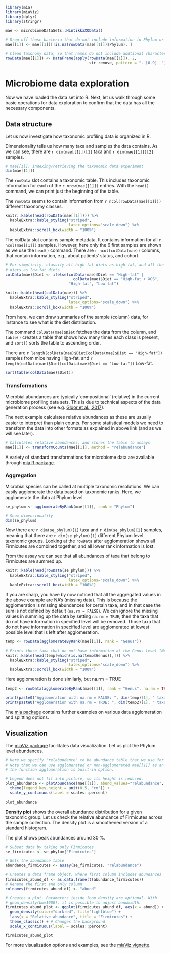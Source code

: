 ```r
library(mia)
library(miaViz)
library(dplyr)
library(stringr)

mae <- microbiomeDataSets::HintikkaXOData()

# Drop off those bacteria that do not include information in Phylum or lower levels
mae[[1]] <- mae[[1]][!is.na(rowData(mae[[1]])$Phylum), ]

# Clean taxonomy data, so that names do not include addtional characters
rowData(mae[[1]]) <- DataFrame(apply(rowData(mae[[1]]), 2, 
                                     str_remove, pattern = "._[0-9]__"))
```

# Microbiome data exploration

Now we have loaded the data set into R. Next, let us walk through some
basic operations for data exploration to confirm that the data has all
the necessary components.


## Data structure

Let us now investigate how taxonomic profiling data is organized in R.

Dimensionality tells us how many taxa and samples the data
contains. As we can see, there are `r dim(mae[[1]])[1]` taxa and `r dim(mae[[1]])[2]`
samples.

```r
# mae[[1]]: indexing/retrieving the taxonomic data experiment
dim(mae[[1]])
```

The `rowData` slot contains a taxonomic table. This includes taxonomic
information for each of the `r nrow(mae[[1]])` entries. With the `head()`
command, we can print just the beginning of the table.

The `rowData` seems to contain information from `r ncol(rowData(mae[[1]]))`
different taxonomy classes.

```r
knitr::kable(head(rowData(mae[[1]]))) %>% 
  kableExtra::kable_styling("striped", 
                            latex_options="scale_down") %>% 
  kableExtra::scroll_box(width = "100%")
```

The colData slot contains sample metadata. It contains information for all `r ncol(mae[[1]])` samples.
However, here only the 6 first samples are shown as we use the `head()` command. There
are `r ncol(colData(mae))` columns, that contain information, e.g., about patients' status, and cohort.

```r
# For simplicity, classify all high-fat diets as high-fat, and all the low-fat 
# diets as low-fat diets
colData(mae)$Diet <- ifelse(colData(mae)$Diet == "High-fat" | 
                              colData(mae)$Diet == "High-fat + XOS", 
                            "High-fat", "Low-fat")

knitr::kable(head(colData(mae))) %>% 
  kableExtra::kable_styling("striped", 
                            latex_options="scale_down") %>% 
  kableExtra::scroll_box(width = "100%")
```

From here, we can draw summaries of the sample (column) data, for
instance to see what is the diet distribution.

The command `colData(mae)$Diet` fetches the data from the
column, and `table()` creates a table that shows how many times each
class is present, and `sort()` sorts the table to ascending order.

There are `r length(colData(mae)$Diet[colData(mae)$Diet == "High-fat"])` 
samples from mice having High-fat, 
and `r length(colData(mae)$Diet[colData(mae)$Diet == "Low-fat"])` Low-fat.

```r
sort(table(colData(mae)$Diet))
```

### Transformations

Microbial abundances are typically 'compositional' (relative) in the
current microbiome profiling data sets. This is due to technical
aspects of the data generation process (see e.g. [Gloor et al.,
2017](https://www.frontiersin.org/articles/10.3389/fmicb.2017.02224/full)).

The next example calculates relative abundances as these are usually easier to
interpret than plain counts. For some statistical models we need to
transform the data into other formats as explained in above link (and
as we will see later).

```r
# Calculates relative abundances, and stores the table to assays
mae[[1]] <- transformCounts(mae[[1]], method = "relabundance")
```

A variety of standard transformations for microbiome data are available  through [mia R package](https://microbiome.github.io/mia/reference/transformCounts.html).


### Aggregation

Microbial species can be called at multiple taxonomic resolutions. We
can easily agglomerate the data based on taxonomic ranks. Here, we
agglomerate the data at Phylum level.

```r
se_phylum <- agglomerateByRank(mae[[1]], rank = "Phylum")

# Show dimensionality
dim(se_phylum)
```



Now there are `r dim(se_phylum)[1]` taxa and `r dim(se_phylum)[2]`
samples, meaning that there are `r dim(se_phylum)[1]` different
Phylum level taxonomic groups. Looking at the `rowData` after
agglomeration shows all Firmicutes are combined together, and all
lower rank information is lost.

From the assay we can see that all abundances of taxa that belong to
Firmicutes are summed up.

```r
knitr::kable(head(rowData(se_phylum))) %>% 
  kableExtra::kable_styling("striped", 
                            latex_options="scale_down") %>% 
  kableExtra::scroll_box(width = "100%")
```

If you are sharp, you have by now noticed that all the aggregated
values in the above example are NA's (missing data). This is because
the agglomeration is missing abundances for certain taxa, and in that
case the sum is not defined by default (`na.rm = FALSE`). We can
ignore the missing values in summing up the data by setting `na.rm =
TRUE`; then the taxa that do not have information in specified level
will be removed. Those taxa that do not have information in specified
level are agglomerated at lowest possible level that is left after
agglomeration.

```r
temp <- rowData(agglomerateByRank(mae[[1]], rank = "Genus"))

# Prints those taxa that do not have information at the Genus level (NA)
knitr::kable(head(temp[which(is.na(temp$Genus)),])) %>% 
  kableExtra::kable_styling("striped", 
                            latex_options="scale_down") %>% 
  kableExtra::scroll_box(width = "100%")
```

Here agglomeration is done similarly, but na.rm = TRUE

```r
temp2 <- rowData(agglomerateByRank(mae[[1]], rank = "Genus", na.rm = TRUE))

print(paste0("Agglomeration with na.rm = FALSE: ", dim(temp)[1], " taxa."))
print(paste0("Agglomeration with na.rm = TRUE: ", dim(temp2)[1], " taxa."))
```

The [mia
package](https://microbiome.github.io/mia/reference/index.html)
contains further examples on various data agglomeration and splitting
options.

## Visualization

The [miaViz package](https://microbiome.github.io/miaViz/) facilitates
data visualization. Let us plot the Phylum level abundances.

```r

# Here we specify "relabundance" to be abundance table that we use for plotting.
# Note that we can use agglomerated or non-agglomerated mae[[1]] as an input, because
# the function agglomeration is built-in option. 

# Legend does not fit into picture, so its height is reduced.
plot_abundance <- plotAbundance(mae[[1]], abund_values="relabundance", rank = "Phylum") +
  theme(legend.key.height = unit(0.5, "cm")) +
  scale_y_continuous(label = scales::percent)

plot_abundance 
```

**Density plot** shows the overall abundance distribution for a given
  taxonomic group. Let us check the relative abundance of Firmicutes
  across the sample collection. The density plot is a smoothened
  version of a standard histogram.

The plot shows peak abundances around 30 %.

```r
# Subset data by taking only Firmicutes
se_firmicutes <- se_phylum["Firmicutes"]

# Gets the abundance table
abundance_firmicutes <- assay(se_firmicutes, "relabundance")

# Creates a data frame object, where first column includes abundances
firmicutes_abund_df <- as.data.frame(t(abundance_firmicutes))
# Rename the first and only column
colnames(firmicutes_abund_df) <- "abund"

# Creates a plot. Parameters inside feom_density are optional. With 
# geom_density(bw=1000), it is possible to adjust bandwidth.
firmicutes_abund_plot <- ggplot(firmicutes_abund_df, aes(x = abund)) + 
  geom_density(color="darkred", fill="lightblue") + 
  labs(x = "Relative abundance", title = "Firmicutes") +
  theme_classic() + # Changes the background
  scale_x_continuous(label = scales::percent)

firmicutes_abund_plot

```

For more visualization options and examples, see the [miaViz vignette](https://microbiome.github.io/miaViz/articles/miaViz.html).
